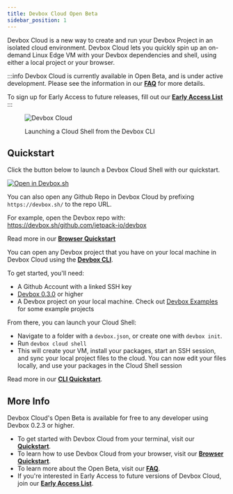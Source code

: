 ```yaml
---
title: Devbox Cloud Open Beta
sidebar_position: 1
---
```


Devbox Cloud is a new way to create and run your Devbox Project in an isolated cloud environment. Devbox Cloud lets you quickly spin up an on-demand Linux Edge VM with your Devbox dependencies and shell, using either a local project or your browser.

:::info
Devbox Cloud is currently available in Open Beta, and is under active development. Please see the information in our **[FAQ](beta_faq.md)** for more details.

To sign up for Early Access to future releases, fill out our **[Early Access List](https://jetpack-io.typeform.com/devbox-cloud)**
:::

<figure className="text--center">

![Devbox Cloud](../../static/img/cloud.svg)
<figcaption> Launching a Cloud Shell from the Devbox CLI </figcaption>
</figure>

## Quickstart

<Tabs>
<TabItem value='md' label='Launch a Cloud Shell from your Browser'>

Click the button below to launch a Devbox Cloud Shell with our quickstart. 

[![Open in Devbox.sh](https://jetpack.io/img/devbox/open-in-devbox.svg)](https://devbox.sh/github.com/jetpack-io/devbox-examples?folder=tutorial)

You can also open any Github Repo in Devbox Cloud by prefixing `https://devbox.sh/` to the repo URL. 

For example, open the Devbox repo with:
https://devbox.sh/github.com/jetpack-io/devbox

Read more in our **[Browser Quickstart](browser_getting_started.md)**

</TabItem>
<TabItem value='html' label='Launch a Cloud Shell from the Devbox CLI'>

You can open any Devbox project that you have on your local machine in Devbox Cloud using the **[Devbox CLI](../installing_devbox.mdx)**. 


To get started, you'll need: 

* A Github Account with a linked SSH key
* [Devbox 0.3.0](../installing_devbox.mdx) or higher
* A Devbox project on your local machine. Check out [Devbox Examples](https://github.com/jetpack-io/devbox-examples) for some example projects

From there, you can launch your Cloud Shell:  
* Navigate to a folder with a `devbox.json`, or create one with `devbox init`.
* Run `devbox cloud shell`
* This will create your VM, install your packages, start an SSH session, and sync your local project files to the cloud. You can now edit your files locally, and use your packages in the Cloud Shell session

Read more in our **[CLI Quickstart](getting_started.md)**.

</TabItem>
</Tabs>

## More Info

Devbox Cloud's Open Beta is available for free to any developer using Devbox 0.2.3 or higher. 
* To get started with Devbox Cloud from your terminal, visit our **[Quickstart](getting_started.md)**. 
* To learn how to use Devbox Cloud from your browser, visit our **[Browser Quickstart](browser_getting_started.md)**.
* To learn more about the Open Beta, visit our **[FAQ](beta_faq.md)**.
* If you're interested in Early Access to future versions of Devbox Cloud, join our **[Early Access List](https://jetpack-io.typeform.com/devbox-cloud)**.

